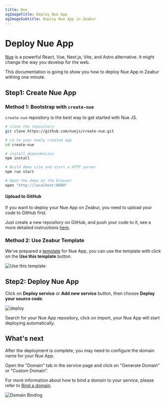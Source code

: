 ```yaml
---
title: Nue
ogImageTitle: Deploy Nue App
ogImageSubtitle: Deploy Nue App in Zeabur
---
```


# Deploy Nue App

[Nue](https://nuejs.org/) is a powerful React, Vue, Next.js, Vite, and Astro alternative. It might change the way you develop for the web.

This documentation is going to show you how to deploy Nue App in Zeabur withing one minute.

## Step1: Create Nue App

### Method 1: Bootstrap with `create-nue`

`create-nue` repository is the best way to get started with Nue JS.

```bash
# clone the repository
git clone https://github.com/nuejs/create-nue.git

# cd to your newly created app
cd create-nue

# install dependencies
npm install

# Build demo site and start a HTTP server
npm run start

# Open the demo on the browser
open "http://localhost:8080"
```

#### Upload to GitHub

If you want to deploy your Nue App on Zeabur, you need to upload your code to GitHub first.

Just create a new repository on GitHub, and push your code to it, see a more detailed instructions [here](https://docs.github.com/en/github/importing-your-projects-to-github/adding-an-existing-project-to-github-using-the-command-line).

### Method 2: Use Zeabur Template

We've prepared a [template](https://github.com/zeabur/nuejs-template) for Nue App, you can use the template with click on the **Use this template** button.

![Use this template](/guides/nodejs/nue/template.png)

## Step2: Deploy Nue App

Click on **Deploy service** or **Add new service** button, then choose **Deploy your source code**.

![deploy](/deploy/common/select-service.en-US.png)

Search for your Nue App repository, click on import, your Nue App will start deploying automatically.

## What's next

After the deployment is complete, you may need to configure the domain name for your Nue App.

Open the "Domain" tab in the service page and click on "Generate Domain" or "Custom Domain".

For more information about how to bind a domain to your service, please refer to [Bind a domain](/deploy/domain-binding).

![Domain Binding](/guides/nodejs/nue/domain.png)
